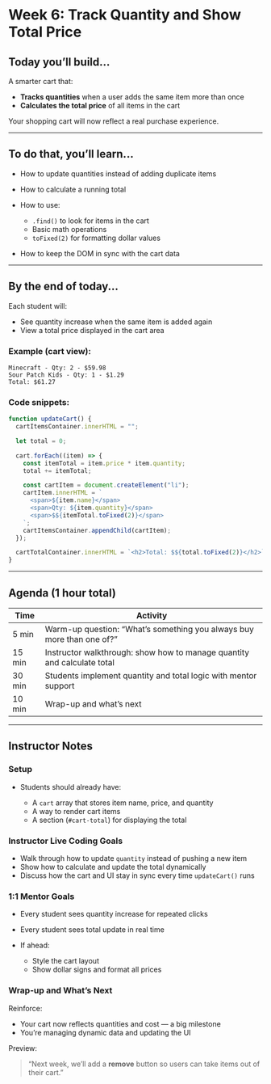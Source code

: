 # Week 6: Track Quantity and Show Total Price

## Today you’ll build...

A smarter cart that:

- **Tracks quantities** when a user adds the same item more than once
- **Calculates the total price** of all items in the cart

Your shopping cart will now reflect a real purchase experience.

---

## To do that, you’ll learn...

- How to update quantities instead of adding duplicate items
- How to calculate a running total
- How to use:

  - `.find()` to look for items in the cart
  - Basic math operations
  - `toFixed(2)` for formatting dollar values

- How to keep the DOM in sync with the cart data

---

## By the end of today...

Each student will:

- See quantity increase when the same item is added again
- View a total price displayed in the cart area

### Example (cart view):

```
Minecraft - Qty: 2 - $59.98
Sour Patch Kids - Qty: 1 - $1.29
Total: $61.27
```

### Code snippets:

```js
function updateCart() {
  cartItemsContainer.innerHTML = "";

  let total = 0;

  cart.forEach((item) => {
    const itemTotal = item.price * item.quantity;
    total += itemTotal;

    const cartItem = document.createElement("li");
    cartItem.innerHTML = `
      <span>${item.name}</span>
      <span>Qty: ${item.quantity}</span>
      <span>$${itemTotal.toFixed(2)}</span>
    `;
    cartItemsContainer.appendChild(cartItem);
  });

  cartTotalContainer.innerHTML = `<h2>Total: $${total.toFixed(2)}</h2>`;
}
```

---

## Agenda (1 hour total)

| Time   | Activity                                                                |
| ------ | ----------------------------------------------------------------------- |
| 5 min  | Warm-up question: “What’s something you always buy more than one of?”   |
| 15 min | Instructor walkthrough: show how to manage quantity and calculate total |
| 30 min | Students implement quantity and total logic with mentor support         |
| 10 min | Wrap-up and what’s next                                                 |

---

## Instructor Notes

### Setup

- Students should already have:

  - A `cart` array that stores item name, price, and quantity
  - A way to render cart items
  - A section (`#cart-total`) for displaying the total

### Instructor Live Coding Goals

- Walk through how to update `quantity` instead of pushing a new item
- Show how to calculate and update the total dynamically
- Discuss how the cart and UI stay in sync every time `updateCart()` runs

### 1:1 Mentor Goals

- Every student sees quantity increase for repeated clicks
- Every student sees total update in real time
- If ahead:

  - Style the cart layout
  - Show dollar signs and format all prices

### Wrap-up and What’s Next

Reinforce:

- Your cart now reflects quantities and cost — a big milestone
- You’re managing dynamic data and updating the UI

Preview:

> “Next week, we’ll add a **remove** button so users can take items out of their cart.”
